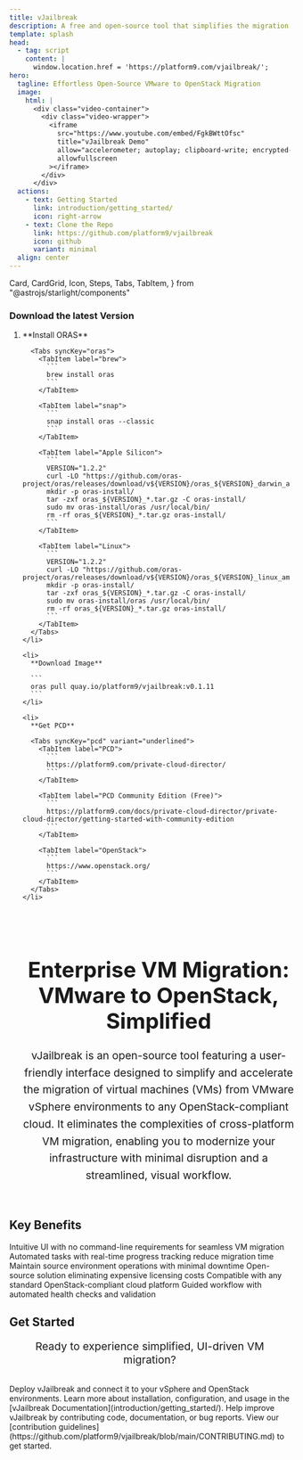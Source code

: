```yaml
---
title: vJailbreak
description: A free and open-source tool that simplifies the migration of virtual machines from VMware to any OpenStack-compliant cloud.
template: splash
head:
  - tag: script
    content: |
      window.location.href = 'https://platform9.com/vjailbreak/';
hero:
  tagline: Effortless Open-Source VMware to OpenStack Migration
  image:
    html: |
      <div class="video-container">
        <div class="video-wrapper">
          <iframe
            src="https://www.youtube.com/embed/FgkBWttOfsc"
            title="vJailbreak Demo"
            allow="accelerometer; autoplay; clipboard-write; encrypted-media; gyroscope; picture-in-picture"
            allowfullscreen
          ></iframe>
        </div>
      </div>
  actions:
    - text: Getting Started
      link: introduction/getting_started/
      icon: right-arrow
    - text: Clone the Repo
      link: https://github.com/platform9/vjailbreak
      icon: github
      variant: minimal
  align: center
---
```


  Card,
  CardGrid,
  Icon,
  Steps,
  Tabs,
  TabItem,
} from "@astrojs/starlight/components"

<Aurora bands={100} />

### Download the latest Version

<Steps>
  <ol>
    <li>
      **Install ORAS**

      <Tabs syncKey="oras">
        <TabItem label="brew">
          ```
          brew install oras
          ```
        </TabItem>

        <TabItem label="snap">
          ```
          snap install oras --classic
          ```
        </TabItem>

        <TabItem label="Apple Silicon">
          ```
          VERSION="1.2.2"
          curl -LO "https://github.com/oras-project/oras/releases/download/v${VERSION}/oras_${VERSION}_darwin_arm64.tar.gz"
          mkdir -p oras-install/
          tar -zxf oras_${VERSION}_*.tar.gz -C oras-install/
          sudo mv oras-install/oras /usr/local/bin/
          rm -rf oras_${VERSION}_*.tar.gz oras-install/
          ```
        </TabItem>

        <TabItem label="Linux">
          ```
          VERSION="1.2.2"
          curl -LO "https://github.com/oras-project/oras/releases/download/v${VERSION}/oras_${VERSION}_linux_amd64.tar.gz"
          mkdir -p oras-install/
          tar -zxf oras_${VERSION}_*.tar.gz -C oras-install/
          sudo mv oras-install/oras /usr/local/bin/
          rm -rf oras_${VERSION}_*.tar.gz oras-install/
          ```
        </TabItem>
      </Tabs>
    </li>

    <li>
      **Download Image**

      ```
      oras pull quay.io/platform9/vjailbreak:v0.1.11
      ```
    </li>

    <li>
      **Get PCD**

      <Tabs syncKey="pcd" variant="underlined">
        <TabItem label="PCD">
          ```
          https://platform9.com/private-cloud-director/
          ```
        </TabItem>

        <TabItem label="PCD Community Edition (Free)">
          ```
          https://platform9.com/docs/private-cloud-director/private-cloud-director/getting-started-with-community-edition
          ```
        </TabItem>

        <TabItem label="OpenStack">
          ```
          https://www.openstack.org/
          ```
        </TabItem>
      </Tabs>
    </li>

  </ol>
</Steps>

<div style="text-align: center; width: 100%; padding: 2rem 1rem;">
  <h2
    class="gradient-heading"
    style="font-size: 2.4rem; margin-bottom: 1.5rem;"
  >
    Enterprise VM Migration: VMware to OpenStack, Simplified
  </h2>
  <p style="font-size: 1.2rem; line-height: 1.6; color: var(--sl-color-gray-2); max-width: 1200px; margin: 0 auto;">
    vJailbreak is an open-source tool featuring a user-friendly interface
    designed to simplify and accelerate the migration of virtual machines (VMs)
    from VMware vSphere environments to any OpenStack-compliant cloud. It
    eliminates the complexities of cross-platform VM migration, enabling you to
    modernize your infrastructure with minimal disruption and a streamlined,
    visual workflow.
  </p>
</div>

<h2 class="section-title">Key Benefits</h2>

<CardGrid stagger>
  <Card title="Visual Interface" icon="laptop">
    Intuitive UI with no command-line requirements for seamless VM migration
  </Card>

  <Card title="Fast & Efficient" icon="rocket">
    Automated tasks with real-time progress tracking reduce migration time
  </Card>

  <Card title="Zero Disruption" icon="warning">
    Maintain source environment operations with minimal downtime
  </Card>

  <Card title="Cost Effective" icon="seti:todo">
    Open-source solution eliminating expensive licensing costs
  </Card>

  <Card title="OpenStack Ready" icon="puzzle">
    Compatible with any standard OpenStack-compliant cloud platform
  </Card>

  <Card title="Step-by-Step Guide" icon="list-format">
    Guided workflow with automated health checks and validation
  </Card>
</CardGrid>

<h2 class="section-title">Get Started</h2>

<p style="text-align: center; color: var(--sl-color-gray-2); font-size: 1.2rem; margin-bottom: 2rem;">
  Ready to experience simplified, UI-driven VM migration?
</p>

<CardGrid stagger>
  <Card title="Deploy vJailbreak" icon="rocket">
    Deploy vJailbreak and connect it to your vSphere and OpenStack environments.
    Learn more about installation, configuration, and usage in the [vJailbreak
    Documentation](introduction/getting_started/).
  </Card>
  <Card title="Contribute to vJailbreak" icon="add-document">
    Help improve vJailbreak by contributing code, documentation, or bug reports.
    View our [contribution
    guidelines](https://github.com/platform9/vjailbreak/blob/main/CONTRIBUTING.md)
    to get started.
  </Card>
</CardGrid>

<AboutVJB></AboutVJB>
